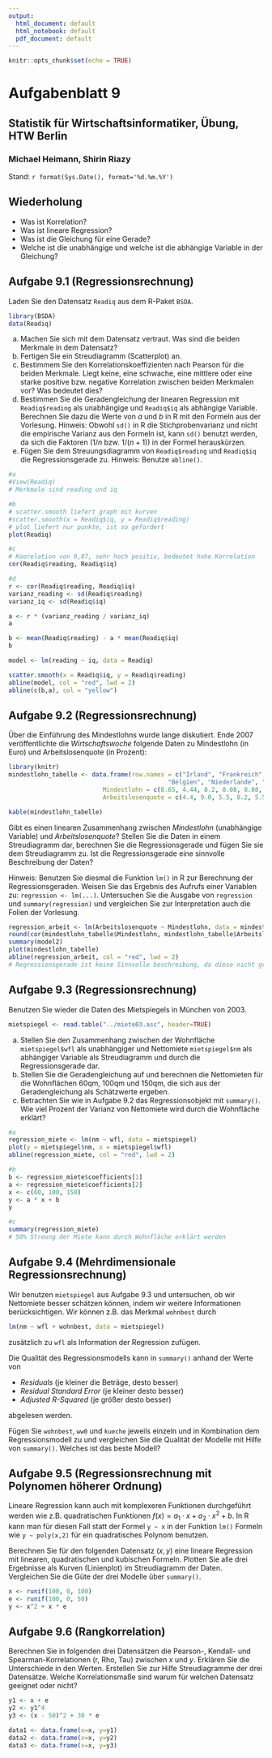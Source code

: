 ```yaml
---
output:
  html_document: default
  html_notebook: default
  pdf_document: default
---
```


```r
knitr::opts_chunk$set(echo = TRUE)
```

# Aufgabenblatt 9
## Statistik für Wirtschaftsinformatiker, Übung, HTW Berlin
### Michael Heimann, Shirin Riazy
Stand: `r format(Sys.Date(), format='%d.%m.%Y')`

## Wiederholung

* Was ist Korrelation?
* Was ist lineare Regression?
* Was ist die Gleichung für eine Gerade?
* Welche ist die unabhängige und welche ist die abhängige Variable in der Gleichung?

## Aufgabe 9.1 (Regressionsrechnung)
Laden Sie den Datensatz `Readiq` aus dem R-Paket `BSDA`.
```r
library(BSDA)
data(Readiq)
```

a) Machen Sie sich mit dem Datensatz vertraut. Was sind die beiden Merkmale in dem Datensatz?
b) Fertigen Sie ein Streudiagramm (Scatterplot) an.
c) Bestimmem Sie den Korrelationskoeffizienten nach Pearson für die beiden Merkmale. Liegt keine, eine schwache, eine mittlere oder eine starke positive bzw. negative Korrelation zwischen beiden Merkmalen vor? Was bedeutet dies?
d) Bestimmen Sie die Geradengleichung der linearen Regression mit `Readiq$reading` als unabhängige und `Readiq$iq` als abhängige Variable. Berechnen Sie dazu die Werte von $a$ und $b$ in R mit den Formeln aus der Vorlesung. Hinweis: Obwohl `sd()` in R die Stichprobenvarianz und nicht die empirische Varianz aus den Formeln ist, kann `sd()` benutzt werden, da sich die Faktoren ($1/n$ bzw. $1/(n+1)$) in der Formel herauskürzen.
e) Fügen Sie dem Streuungsdiagramm von `Readiq$reading` und `Readiq$iq` die Regressionsgerade zu. Hinweis: Benutze `abline()`. 


```r
#a
#View(Readiq)
# Merkmale sind reading und iq

#b
# scatter.smooth liefert graph mit kurven
#scatter.smooth(x = Readiq$iq, y = Readiq$reading)
# plot liefert nur punkte, ist so gefordert
plot(Readiq)

#c
# Koorelation von 0,87, sehr hoch positiv, bedeutet hohe Korrelation
cor(Readiq$reading, Readiq$iq)

#d
r <- cor(Readiq$reading, Readiq$iq)
varianz_reading <- sd(Readiq$reading)
varianz_iq <- sd(Readiq$iq)

a <- r * (varianz_reading / varianz_iq)
a

b <- mean(Readiq$reading) - a * mean(Readiq$iq)
b

model <- lm(reading ~ iq, data = Readiq)

scatter.smooth(x = Readiq$iq, y = Readiq$reading)
abline(model, col = "red", lwd = 2)
abline(c(b,a), col = "yellow")
```

## Aufgabe 9.2 (Regressionsrechnung)
Über die Einführung des Mindestlohns wurde lange diskutiert. Ende 2007 veröffentlichte die *Wirtschaftswoche* folgende Daten zu Mindestlohn (in Euro) und 
Arbeitslosenquote (in Prozent):
```r
library(knitr)
mindestlohn_tabelle <- data.frame(row.names = c("Irland", "Frankreich", "Großbritannien", 
                                            "Belgien", "Niederlande", "USA", "Spanien"), 
                          Mindestlohn = c(8.65, 4.44, 8.2, 8.08, 8.08, 4.3, 3.42), 
                          Arbeitslosenquote = c(4.4, 9.0, 5.5, 8.2, 5.5, 4.6, 8.5))

kable(mindestlohn_tabelle)
```

Gibt es einen linearen Zusammenhang zwischen *Mindestlohn* (unabhängige Variable) und 
*Arbeitslosenquote*? Stellen Sie die Daten in einem  Streudiagramm dar, berechnen Sie die Regressionsgerade und fügen Sie sie dem Streudiagramm zu. Ist die Regressionsgerade eine sinnvolle Beschreibung der Daten?

Hinweis: Benutzen Sie diesmal die Funktion `lm()` in R zur Berechnung der Regressionsgeraden. Weisen Sie das Ergebnis des Aufrufs einer Variablen zu: `regression <- lm(...)`. Untersuchen Sie die Ausgabe von `regression` und `summary(regression)` und vergleichen Sie zur Interpretation auch die Folien der Vorlesung.

```r
regression_arbeit <- lm(Arbeitslosenquote ~ Mindestlohn, data = mindestlohn_tabelle)
round(cor(mindestlohn_tabelle$Mindestlohn, mindestlohn_tabelle$Arbeitslosenquote),2)
summary(model2)
plot(mindestlohn_tabelle)
abline(regression_arbeit, col = "red", lwd = 2)
# Regressionsgerade ist keine Sinnvolle beschreibung, da diese nicht große Arbeitslosenquote bei 6 bis 7 zeigt
```

## Aufgabe 9.3 (Regressionsrechnung)
Benutzen Sie wieder die Daten des Mietspiegels in München von 2003. 

```r
mietspiegel <- read.table("../miete03.asc", header=TRUE)
```

a) Stellen Sie den Zusammenhang zwischen der Wohnfläche `mietspiegel$wfl` als unabhängiger und Nettomiete `mietspiegel$nm` als abhängiger Variable als Streudiagramm und durch die Regressionsgerade dar. 
b) Stellen Sie die Geradengleichung auf und berechnen die Nettomieten für die Wohnflächen 60qm, 100qm und 150qm, die sich aus der Geradengleichung als Schätzwerte ergeben. 
c) Betrachten Sie wie in Aufgabe 9.2 das Regressionsobjekt mit `summary()`. Wie viel Prozent der Varianz von Nettomiete wird durch die Wohnfläche erklärt? 

```r
#a
regression_miete <- lm(nm ~ wfl, data = mietspiegel)
plot(y = mietspiegel$nm, x = mietspiegel$wfl)
abline(regression_miete, col = "red", lwd = 2)

#b
b <- regression_miete$coefficients[1]
a <- regression_miete$coefficients[2]
x <- c(60, 100, 150)
y <- a * x + b
y

#c
summary(regression_miete)
# 50% Streung der Miete kann durch Wohnfläche erklärt werden
```

## Aufgabe 9.4 (Mehrdimensionale Regressionsrechnung)

Wir benutzen `mietspiegel` aus Aufgabe 9.3 und untersuchen, ob wir Nettomiete besser schätzen können, indem wir weitere Informationen berücksichtigen. Wir können z.B. das Merkmal `wohnbest` durch 
```r
lm(nm ~ wfl + wohnbest, data = mietspiegel)
```
zusätzlich zu `wfl` als Information der Regression zufügen. 

Die Qualität des Regressionsmodells kann in `summary()` anhand der Werte von 

* *Residuals* (je kleiner die Beträge, desto besser)
* *Residual Standard Error* (je kleiner desto besser)
* *Adjusted R-Squared* (je größer desto besser)

abgelesen werden. 

Fügen Sie `wohnbest`, `ww0` und `kueche` jeweils einzeln und in Kombination dem Regressionsmodell zu und vergleichen Sie die Qualität der Modelle mit Hilfe von `summary()`. Welches ist das beste Modell?


## Aufgabe 9.5 (Regressionsrechnung mit Polynomen höherer Ordnung)
Lineare Regression kann auch mit komplexeren Funktionen durchgeführt werden wie z.B. quadratischen Funktionen $f(x) = a_1 \cdot x + a_2 \cdot x^2 + b$. In R kann man für diesen Fall statt der Formel `y ~ x` in der Funktion `lm()` Formeln wie `y ~ poly(x,2)` für ein quadratisches Polynom benutzen. 

Berechnen Sie für den folgenden Datensatz $(x,y)$ eine lineare Regression mit linearen, quadratischen und kubischen Formeln. Plotten Sie alle drei Ergebnisse als Kurven (Linienplot) im Streudiagramm der Daten. Vergleichen Sie die Güte der drei Modelle über `summary()`.   

```r
x <- runif(100, 0, 100)
e <- runif(100, 0, 50)
y <- x^2 + x * e
```

## Aufgabe 9.6 (Rangkorrelation)
Berechnen Sie in folgenden drei Datensätzen die Pearson-, Kendall- und Spearman-Korrelationen (r, Rho, Tau) zwischen $x$ und $y$. Erklären Sie die Unterschiede in den Werten. Erstellen Sie zur Hilfe Streudiagramme der drei Datensätze. Welche Korrelationsmaße sind warum für welchen Datensatz geeignet oder nicht?

```r
y1 <- x + e
y2 <- y1^4
y3 <- (x - 50)^2 + 30 * e

data1 <- data.frame(x=x, y=y1)
data2 <- data.frame(x=x, y=y2)
data3 <- data.frame(x=x, y=y3)
```

